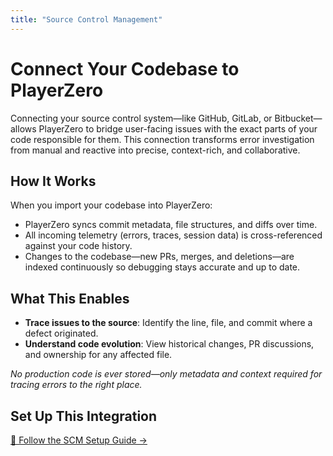 ```yaml
---
title: "Source Control Management"
---
```



# Connect Your Codebase to PlayerZero  
Connecting your source control system—like GitHub, GitLab, or Bitbucket—allows PlayerZero to bridge user-facing issues with the exact parts of your code responsible for them. This connection transforms error investigation from manual and reactive into precise, context-rich, and collaborative.

## How It Works  
When you import your codebase into PlayerZero:
- PlayerZero syncs commit metadata, file structures, and diffs over time.  
- All incoming telemetry (errors, traces, session data) is cross-referenced against your code history.  
- Changes to the codebase—new PRs, merges, and deletions—are indexed continuously so debugging stays accurate and up to date.  

## What This Enables  
- **Trace issues to the source**: Identify the line, file, and commit where a defect originated.  
- **Understand code evolution**: View historical changes, PR discussions, and ownership for any affected file.  

_No production code is ever stored—only metadata and context required for tracing errors to the right place._

## Set Up This Integration  
[📖 Follow the SCM Setup Guide →](/developer-guide/configuration-guides/importing-code/import-git-setup-guide)

